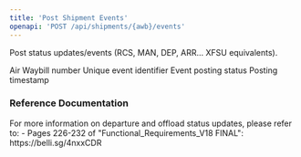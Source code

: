 ```yaml
---
title: 'Post Shipment Events'
openapi: 'POST /api/shipments/{awb}/events'
---
```


Post status updates/events (RCS, MAN, DEP, ARR… XFSU equivalents).


<ParamField status="200" type="object">
  <ParamField name="awbNumber" type="string">
    Air Waybill number
  </ParamField>
  <ParamField name="eventId" type="string">
    Unique event identifier
  </ParamField>
  <ParamField name="status" type="string">
    Event posting status
  </ParamField>
  <ParamField name="postedAt" type="string" format="date-time">
    Posting timestamp
  </ParamField>
</ParamField>

### Reference Documentation

<Info>
For more information on departure and offload status updates, please refer to:
- Pages 226-232 of "Functional_Requirements_V18 FINAL": https://belli.sg/4nxxCDR
</Info>